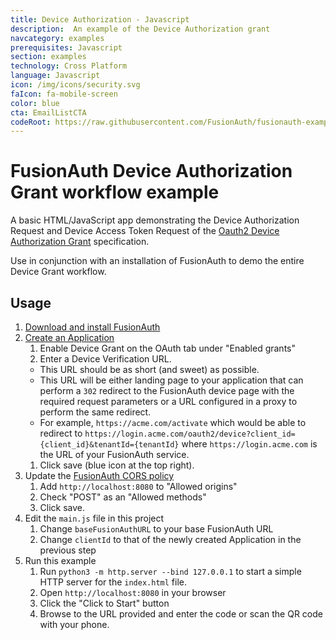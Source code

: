```yaml
---
title: Device Authorization - Javascript
description:  An example of the Device Authorization grant
navcategory: examples
prerequisites: Javascript
section: examples
technology: Cross Platform
language: Javascript
icon: /img/icons/security.svg
faIcon: fa-mobile-screen
color: blue
cta: EmailListCTA
codeRoot: https://raw.githubusercontent.com/FusionAuth/fusionauth-example-device-grant/main
---
```


FusionAuth Device Authorization Grant workflow example
====
A basic HTML/JavaScript app demonstrating the Device Authorization Request and Device Access Token Request of the [Oauth2 Device Authorization Grant](https://tools.ietf.org/html/rfc8628) specification.

Use in conjunction with an installation of FusionAuth to demo the entire Device Grant workflow.

Usage
----

1. [Download and install FusionAuth](https://fusionauth.io/download)
1. [Create an Application](https://fusionauth.io/docs/v1/tech/tutorials/create-an-application)
    1. Enable Device Grant on the OAuth tab under "Enabled grants"
    1. Enter a Device Verification URL. 
      - This URL should be as short (and sweet) as possible.
      - This URL will be either landing page to your application that can perform a `302` redirect to the FusionAuth device page with the required request parameters or a URL configured in a proxy to perform the same redirect.
      - For example, `https://acme.com/activate` which would be able to redirect to `https://login.acme.com/oauth2/device?client_id={client_id}&tenantId={tenantId}` where `https://login.acme.com` is the URL of your FusionAuth service.
    1. Click save (blue icon at the top right).
1. Update the [FusionAuth CORS policy](https://fusionauth.io/docs/v1/tech/reference/cors)
    1. Add `http://localhost:8080` to "Allowed origins"
    1. Check "POST" as an "Allowed methods"
    1. Click save. 
1. Edit the `main.js` file in this project
    1. Change `baseFusionAuthURL` to your base FusionAuth URL
    1. Change `clientId` to that of the newly created Application in the previous step
1. Run this example
    1. Run `python3 -m http.server --bind 127.0.0.1` to start a simple HTTP server for the `index.html` file.
    1. Open `http://localhost:8080` in your browser
    1. Click the "Click to Start" button
    1. Browse to the URL provided and enter the code or scan the QR code with your phone.
